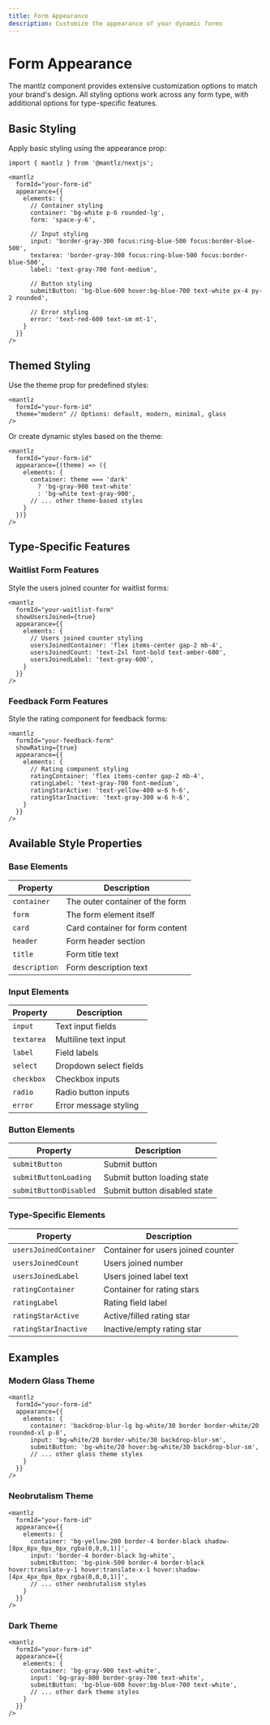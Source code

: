 ```yaml
---
title: Form Appearance
description: Customize the appearance of your dynamic forms
---
```


# Form Appearance

The mantlz component provides extensive customization options to match your brand's design. All styling options work across any form type, with additional options for type-specific features.

## Basic Styling

Apply basic styling using the appearance prop:

```tsx
import { mantlz } from '@mantlz/nextjs';

<mantlz
  formId="your-form-id"
  appearance={{
    elements: {
      // Container styling
      container: 'bg-white p-6 rounded-lg',
      form: 'space-y-6',
      
      // Input styling
      input: 'border-gray-300 focus:ring-blue-500 focus:border-blue-500',
      textarea: 'border-gray-300 focus:ring-blue-500 focus:border-blue-500',
      label: 'text-gray-700 font-medium',
      
      // Button styling
      submitButton: 'bg-blue-600 hover:bg-blue-700 text-white px-4 py-2 rounded',
      
      // Error styling
      error: 'text-red-600 text-sm mt-1',
    }
  }}
/>
```

## Themed Styling

Use the theme prop for predefined styles:

```tsx
<mantlz
  formId="your-form-id"
  theme="modern" // Options: default, modern, minimal, glass
/>
```

Or create dynamic styles based on the theme:

```tsx
<mantlz
  formId="your-form-id"
  appearance={(theme) => ({
    elements: {
      container: theme === 'dark' 
        ? 'bg-gray-900 text-white' 
        : 'bg-white text-gray-900',
      // ... other theme-based styles
    }
  })}
/>
```

## Type-Specific Features

### Waitlist Form Features

Style the users joined counter for waitlist forms:

```tsx
<mantlz
  formId="your-waitlist-form"
  showUsersJoined={true}
  appearance={{
    elements: {
      // Users joined counter styling
      usersJoinedContainer: 'flex items-center gap-2 mb-4',
      usersJoinedCount: 'text-2xl font-bold text-amber-600',
      usersJoinedLabel: 'text-gray-600',
    }
  }}
/>
```

### Feedback Form Features

Style the rating component for feedback forms:

```tsx
<mantlz
  formId="your-feedback-form"
  showRating={true}
  appearance={{
    elements: {
      // Rating component styling
      ratingContainer: 'flex items-center gap-2 mb-4',
      ratingLabel: 'text-gray-700 font-medium',
      ratingStarActive: 'text-yellow-400 w-6 h-6',
      ratingStarInactive: 'text-gray-300 w-6 h-6',
    }
  }}
/>
```

## Available Style Properties

### Base Elements

| Property | Description |
|----------|-------------|
| `container` | The outer container of the form |
| `form` | The form element itself |
| `card` | Card container for form content |
| `header` | Form header section |
| `title` | Form title text |
| `description` | Form description text |

### Input Elements

| Property | Description |
|----------|-------------|
| `input` | Text input fields |
| `textarea` | Multiline text input |
| `label` | Field labels |
| `select` | Dropdown select fields |
| `checkbox` | Checkbox inputs |
| `radio` | Radio button inputs |
| `error` | Error message styling |

### Button Elements

| Property | Description |
|----------|-------------|
| `submitButton` | Submit button |
| `submitButtonLoading` | Submit button loading state |
| `submitButtonDisabled` | Submit button disabled state |

### Type-Specific Elements

| Property | Description |
|----------|-------------|
| `usersJoinedContainer` | Container for users joined counter |
| `usersJoinedCount` | Users joined number |
| `usersJoinedLabel` | Users joined label text |
| `ratingContainer` | Container for rating stars |
| `ratingLabel` | Rating field label |
| `ratingStarActive` | Active/filled rating star |
| `ratingStarInactive` | Inactive/empty rating star |

## Examples

### Modern Glass Theme

```tsx
<mantlz
  formId="your-form-id"
  appearance={{
    elements: {
      container: 'backdrop-blur-lg bg-white/30 border border-white/20 rounded-xl p-8',
      input: 'bg-white/20 border-white/30 backdrop-blur-sm',
      submitButton: 'bg-white/20 hover:bg-white/30 backdrop-blur-sm',
      // ... other glass theme styles
    }
  }}
/>
```

### Neobrutalism Theme

```tsx
<mantlz
  formId="your-form-id"
  appearance={{
    elements: {
      container: 'bg-yellow-200 border-4 border-black shadow-[8px_8px_0px_0px_rgba(0,0,0,1)]',
      input: 'border-4 border-black bg-white',
      submitButton: 'bg-pink-500 border-4 border-black hover:translate-y-1 hover:translate-x-1 hover:shadow-[4px_4px_0px_0px_rgba(0,0,0,1)]',
      // ... other neobrutalism styles
    }
  }}
/>
```

### Dark Theme

```tsx
<mantlz
  formId="your-form-id"
  appearance={{
    elements: {
      container: 'bg-gray-900 text-white',
      input: 'bg-gray-800 border-gray-700 text-white',
      submitButton: 'bg-blue-600 hover:bg-blue-700 text-white',
      // ... other dark theme styles
    }
  }}
/>
```